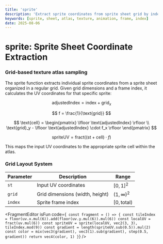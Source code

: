 ```yaml
---
title: 'sprite'
description: 'Extract sprite coordinates from sprite sheet grid by index'
keywords: [sprite, sheet, atlas, texture, animation, frame, index]
date: 2025-08-06
---
```



# sprite: Sprite Sheet Coordinate Extraction

### Grid-based texture atlas sampling

The sprite function extracts individual sprite coordinates from a sprite sheet organized in a regular grid. Given grid dimensions and a frame index, it calculates the UV coordinates for that specific sprite:

$$
\text{adjustedIndex} = \text{index} + \text{grid}_x
$$

$$
f = \frac{1}{\text{grid}}
$$

$$
\text{cell} = \begin{pmatrix}
\lfloor \text{adjustedIndex} \rfloor \\
\text{grid}_y - \lfloor \text{adjustedIndex} \cdot f_x \rfloor
\end{pmatrix}
$$

$$
\text{spriteUV} = \text{fract}((\text{st} + \text{cell}) \cdot f)
$$

This maps the input UV coordinates to the appropriate sprite cell within the atlas.

### Grid Layout System

| Parameter | Description                     | Range               |
| --------- | ------------------------------- | ------------------- |
| `st`      | Input UV coordinates            | $[0,1]^2$           |
| `grid`    | Grid dimensions (width, height) | $(1, \infty)^2$     |
| `index`   | Sprite frame index              | $[0, \text{total})$ |

<FragmentEditor
        isFun
        code={`
const fragment = () => {
        const tileIndex = floor(uv.x.mul(6)).add(floor(uv.y.mul(6)).mul(6))
        const localUV = fract(uv.mul(6))
        const spriteUV = sprite(localUV, vec2(3, 3), tileIndex.mod(9))
        const gradient = length(spriteUV.sub(0.5)).mul(2)
        const color = mix(vec3(gradient), vec3(1).sub(gradient), step(0.5, gradient))
        return vec4(color, 1)
}`}
/>
